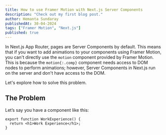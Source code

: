 ```yaml
---
title: How to use Framer Motion with Next.js Server Components
description: "Check out my first blog post."
author: Hemanta Sundaray
publishedAt: 30-04-2024
tags: ["Framer Motion", "Next.js"]
published: true
---
```



<BlogPostLayout frontmatter={frontmatter}>

In Next.js App Router, pages are Server Components by default.
This means that if you want to add animations to your components using Framer Motion, you can't directly use the `motion` component provided by Framer Motion.
This is because the `motion{:.comp}` component needs access to DOM nodes to perform animations; however, Server Components in Next.js run on the server and don't have access to the DOM.

Let's explore how to solve this problem.

## The Problem

Let’s say you have a component like this:

```tsx
export function WorkExperience() {
  return <h1>Work Experience</h1>;
}
```

</BlogPostLayout>
